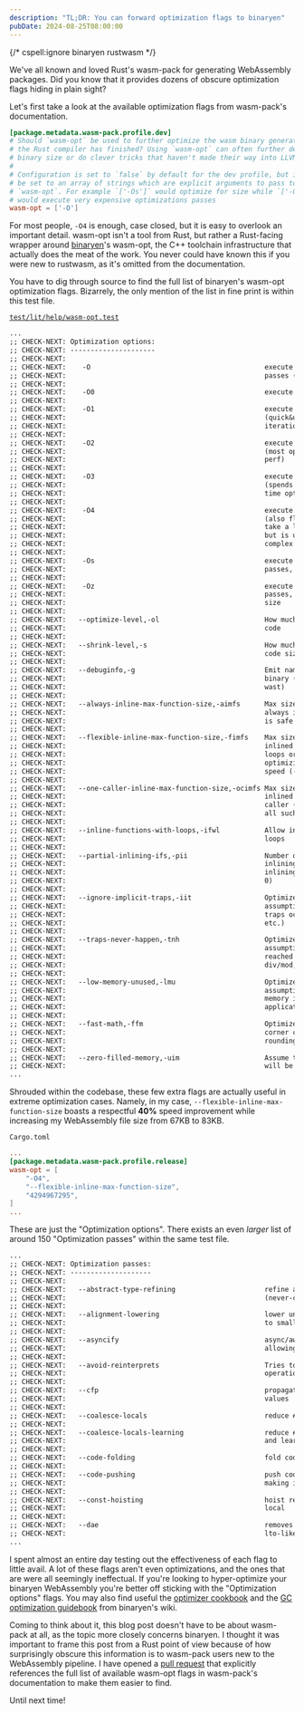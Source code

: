 ```yaml
---
description: "TL;DR: You can forward optimization flags to binaryen"
pubDate: 2024-08-25T08:00:00
---
```

{/* cspell:ignore binaryen rustwasm */}

We've all known and loved Rust's wasm-pack for generating WebAssembly packages. Did you know that it provides dozens of obscure optimization flags hiding in plain sight?

Let's first take a look at the available optimization flags from wasm-pack's documentation.

```toml
[package.metadata.wasm-pack.profile.dev]
# Should `wasm-opt` be used to further optimize the wasm binary generated after
# the Rust compiler has finished? Using `wasm-opt` can often further decrease
# binary size or do clever tricks that haven't made their way into LLVM yet.
#
# Configuration is set to `false` by default for the dev profile, but it can
# be set to an array of strings which are explicit arguments to pass to
# `wasm-opt`. For example `['-Os']` would optimize for size while `['-O4']`
# would execute very expensive optimizations passes
wasm-opt = ['-O']
```

For most people, `-O4` is enough, case closed, but it is easy to overlook an important detail. wasm-opt isn't a tool from Rust, but rather a Rust-facing wrapper around [binaryen](https://github.com/WebAssembly/binaryen)'s wasm-opt, the C++ toolchain infrastructure that actually does the meat of the work. You never could have known this if you were new to rustwasm, as it's omitted from the documentation.

You have to dig through source to find the full list of binaryen's wasm-opt optimization flags. Bizarrely, the only mention of the list in fine print is within this test file.

[`test/lit/help/wasm-opt.test`](https://github.com/WebAssembly/binaryen/blob/version_117/test/lit/help/wasm-opt.test)

```txt
...
;; CHECK-NEXT: Optimization options:
;; CHECK-NEXT: ---------------------
;; CHECK-NEXT:
;; CHECK-NEXT:    -O                                           execute default optimization
;; CHECK-NEXT:                                                 passes (equivalent to -Os)
;; CHECK-NEXT:
;; CHECK-NEXT:    -O0                                          execute no optimization passes
;; CHECK-NEXT:
;; CHECK-NEXT:    -O1                                          execute -O1 optimization passes
;; CHECK-NEXT:                                                 (quick&useful opts, useful for
;; CHECK-NEXT:                                                 iteration builds)
;; CHECK-NEXT:
;; CHECK-NEXT:    -O2                                          execute -O2 optimization passes
;; CHECK-NEXT:                                                 (most opts, generally gets most
;; CHECK-NEXT:                                                 perf)
;; CHECK-NEXT:
;; CHECK-NEXT:    -O3                                          execute -O3 optimization passes
;; CHECK-NEXT:                                                 (spends potentially a lot of
;; CHECK-NEXT:                                                 time optimizing)
;; CHECK-NEXT:
;; CHECK-NEXT:    -O4                                          execute -O4 optimization passes
;; CHECK-NEXT:                                                 (also flatten the IR, which can
;; CHECK-NEXT:                                                 take a lot more time and memory,
;; CHECK-NEXT:                                                 but is useful on more nested /
;; CHECK-NEXT:                                                 complex / less-optimized input)
;; CHECK-NEXT:
;; CHECK-NEXT:    -Os                                          execute default optimization
;; CHECK-NEXT:                                                 passes, focusing on code size
;; CHECK-NEXT:
;; CHECK-NEXT:    -Oz                                          execute default optimization
;; CHECK-NEXT:                                                 passes, super-focusing on code
;; CHECK-NEXT:                                                 size
;; CHECK-NEXT:
;; CHECK-NEXT:   --optimize-level,-ol                          How much to focus on optimizing
;; CHECK-NEXT:                                                 code
;; CHECK-NEXT:
;; CHECK-NEXT:   --shrink-level,-s                             How much to focus on shrinking
;; CHECK-NEXT:                                                 code size
;; CHECK-NEXT:
;; CHECK-NEXT:   --debuginfo,-g                                Emit names section in wasm
;; CHECK-NEXT:                                                 binary (or full debuginfo in
;; CHECK-NEXT:                                                 wast)
;; CHECK-NEXT:
;; CHECK-NEXT:   --always-inline-max-function-size,-aimfs      Max size of functions that are
;; CHECK-NEXT:                                                 always inlined (default 2, which
;; CHECK-NEXT:                                                 is safe for use with -Os builds)
;; CHECK-NEXT:
;; CHECK-NEXT:   --flexible-inline-max-function-size,-fimfs    Max size of functions that are
;; CHECK-NEXT:                                                 inlined when lightweight (no
;; CHECK-NEXT:                                                 loops or function calls) when
;; CHECK-NEXT:                                                 optimizing aggressively for
;; CHECK-NEXT:                                                 speed (-O3). Default: 20
;; CHECK-NEXT:
;; CHECK-NEXT:   --one-caller-inline-max-function-size,-ocimfs Max size of functions that are
;; CHECK-NEXT:                                                 inlined when there is only one
;; CHECK-NEXT:                                                 caller (default -1, which means
;; CHECK-NEXT:                                                 all such functions are inlined)
;; CHECK-NEXT:
;; CHECK-NEXT:   --inline-functions-with-loops,-ifwl           Allow inlining functions with
;; CHECK-NEXT:                                                 loops
;; CHECK-NEXT:
;; CHECK-NEXT:   --partial-inlining-ifs,-pii                   Number of ifs allowed in partial
;; CHECK-NEXT:                                                 inlining (zero means partial
;; CHECK-NEXT:                                                 inlining is disabled) (default:
;; CHECK-NEXT:                                                 0)
;; CHECK-NEXT:
;; CHECK-NEXT:   --ignore-implicit-traps,-iit                  Optimize under the helpful
;; CHECK-NEXT:                                                 assumption that no surprising
;; CHECK-NEXT:                                                 traps occur (from load, div/mod,
;; CHECK-NEXT:                                                 etc.)
;; CHECK-NEXT:
;; CHECK-NEXT:   --traps-never-happen,-tnh                     Optimize under the helpful
;; CHECK-NEXT:                                                 assumption that no trap is
;; CHECK-NEXT:                                                 reached at runtime (from load,
;; CHECK-NEXT:                                                 div/mod, etc.)
;; CHECK-NEXT:
;; CHECK-NEXT:   --low-memory-unused,-lmu                      Optimize under the helpful
;; CHECK-NEXT:                                                 assumption that the low 1K of
;; CHECK-NEXT:                                                 memory is not used by the
;; CHECK-NEXT:                                                 application
;; CHECK-NEXT:
;; CHECK-NEXT:   --fast-math,-ffm                              Optimize floats without handling
;; CHECK-NEXT:                                                 corner cases of NaNs and
;; CHECK-NEXT:                                                 rounding
;; CHECK-NEXT:
;; CHECK-NEXT:   --zero-filled-memory,-uim                     Assume that an imported memory
;; CHECK-NEXT:                                                 will be zero-initialized
...
```

Shrouded within the codebase, these few extra flags are actually useful in extreme optimization cases. Namely, in my case, `--flexible-inline-max-function-size` boasts a respectful **40%** speed improvement while increasing my WebAssembly file size from 67KB to 83KB.

`Cargo.toml`

```toml
...
[package.metadata.wasm-pack.profile.release]
wasm-opt = [
    "-O4",
    "--flexible-inline-max-function-size",
    "4294967295",
]
...
```

These are just the "Optimization options". There exists an even *larger* list of around 150 "Optimization passes" within the same test file.

```txt
...
;; CHECK-NEXT: Optimization passes:
;; CHECK-NEXT: --------------------
;; CHECK-NEXT:
;; CHECK-NEXT:   --abstract-type-refining                      refine and merge abstract
;; CHECK-NEXT:                                                 (never-created) types
;; CHECK-NEXT:
;; CHECK-NEXT:   --alignment-lowering                          lower unaligned loads and stores
;; CHECK-NEXT:                                                 to smaller aligned ones
;; CHECK-NEXT:
;; CHECK-NEXT:   --asyncify                                    async/await style transform,
;; CHECK-NEXT:                                                 allowing pausing and resuming
;; CHECK-NEXT:
;; CHECK-NEXT:   --avoid-reinterprets                          Tries to avoid reinterpret
;; CHECK-NEXT:                                                 operations via more loads
;; CHECK-NEXT:
;; CHECK-NEXT:   --cfp                                         propagate constant struct field
;; CHECK-NEXT:                                                 values
;; CHECK-NEXT:
;; CHECK-NEXT:   --coalesce-locals                             reduce # of locals by coalescing
;; CHECK-NEXT:
;; CHECK-NEXT:   --coalesce-locals-learning                    reduce # of locals by coalescing
;; CHECK-NEXT:                                                 and learning
;; CHECK-NEXT:
;; CHECK-NEXT:   --code-folding                                fold code, merging duplicates
;; CHECK-NEXT:
;; CHECK-NEXT:   --code-pushing                                push code forward, potentially
;; CHECK-NEXT:                                                 making it not always execute
;; CHECK-NEXT:
;; CHECK-NEXT:   --const-hoisting                              hoist repeated constants to a
;; CHECK-NEXT:                                                 local
;; CHECK-NEXT:
;; CHECK-NEXT:   --dae                                         removes arguments to calls in an
;; CHECK-NEXT:                                                 lto-like manner
...
```

I spent almost an entire day testing out the effectiveness of each flag to little avail. A lot of these flags aren't even optimizations, and the ones that are were all seemingly ineffectual. If you're looking to hyper-optimize your binaryen WebAssembly you're better off sticking with the "Optimization options" flags. You may also find useful the [optimizer cookbook](https://github.com/WebAssembly/binaryen/wiki/Optimizer-Cookbook) and the [GC optimization guidebook](https://github.com/WebAssembly/binaryen/wiki/GC-Optimization-Guidebook) from binaryen's wiki.

Coming to think about it, this blog post doesn't have to be about wasm-pack at all, as the topic more closely concerns binaryen. I thought it was important to frame this post from a Rust point of view because of how surprisingly obscure this information is to wasm-pack users new to the WebAssembly pipeline. I have opened a [pull request](https://github.com/rustwasm/wasm-pack/pull/1423) that explicitly references the full list of available wasm-opt flags in wasm-pack's documentation to make them easier to find.

Until next time!
